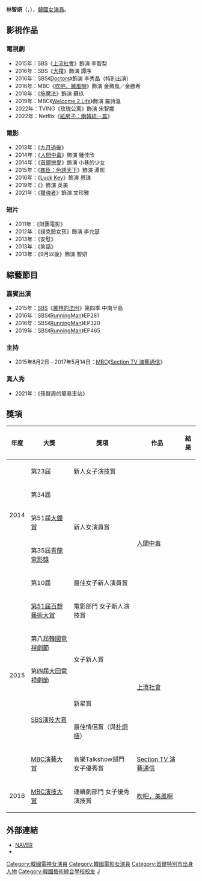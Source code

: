 {{藝人
|姓名 = 林智妍
|類型 = 女演員
|圖片 = Im Ji-yeon in 2014.jpg
|圖片尺寸 = 
|圖片簡介 = 
|本名 = 
|外文名 = 임지연
|外文 = ko
|羅馬拼音 = Lim Ji Yeon
|英文名 =
|暱稱 =
|其他藝名 = 
|國籍 = {{KOR}}
|出生日期 = {{birth_date_and_age|1990|6|23}}
|出生地點 = {{nowrap|{{KOR}}[[首爾特別市|首爾特別市]][[城東區_(首爾)|城東區]]}}
|宗教信仰 = 
|語言 = [[韓語|韓語]]
|職業 = [[演員|演員]]
|教育程度 = [[韓國藝術綜合大學|韓國藝術綜合大學]]戲劇系
|出道作品 = 
|出道日期 = 2014年
|代表作品 = 《[[人間中毒|人間中毒]]》<br/>《[[上流社會_(電視劇)|上流社會]]》
|活躍年代 =
|唱片公司 = 
|經紀公司 = [[Artist_Company|Artist Company]]
|相關團體 = 
|網站 = 
}}

'''林智妍'''（{{lang-ko|'''임지연'''}}，{{bd|1990年|6月23日}}），[[韓國|韓國]][[女演員|女演員]]。

== 影視作品 ==
=== 電視劇 ===
*2015年：SBS《[[上流社會_(電視劇)|上流社會]]》飾演 李智梨
*2016年：SBS《[[大撲|大撲]]》飾演 譚序
*2016年：SBS《[[Doctors|Doctors]]》飾演 李秀晶（特別出演）
*2016年：MBC《[[吹吧，微風啊|吹吧，微風啊]]》飾演 金微風／金勝希
*2018年：《施魔法》飾演 蘇玖
*2019年：MBC《[[Welcome_2_Life|Welcome 2 Life]]》飾演 羅詩溫
*2022年：TVING《玫瑰公寓》飾演 宋智娜
*2022年：Netflix《[[紙房子：兩韓統一篇|紙房子：兩韓統一篇]]》

=== 電影 ===
*2013年：《[[九月過後|九月過後]]》
*2014年：《[[人間中毒|人間中毒]]》飾演 鍾佳欣
*2014年：《[[首爾戀愛|首爾戀愛]]》飾演 小巷的少女
*2015年：《[[姦臣_(韓國電影)|姦臣：色誘天下]]》飾演 潭熙
*2016年：《[[Luck_Key|Luck Key]]》飾演 恩珠
*2019年：《{{link-ko|老千：獨眼傑克|타짜: 원 아이드 잭}}》飾演 英美
*2021年：《[[獵魂者|獵魂者]]》飾演 文珍雅

=== 短片 ===
*2011年：《財團電影》
*2012年：《撲克臉女孩》飾演 李允瑟
*2013年：《安慰》
*2013年：《笑話》
*2013年：《9月以後》飾演 智妍

== 綜藝節目 ==
=== 嘉賓出演 ===
*2015年：[[SBS株式會社|SBS]]《[[叢林的法則|叢林的法則]]》第四季 中南半島
*2016年：SBS《[[RunningMan|RunningMan]]》EP281
*2016年：SBS《[[RunningMan|RunningMan]]》EP320
*2019年：SBS《[[RunningMan|RunningMan]]》EP465

=== 主持 ===
*2015年8月2日－2017年5月14日：[[文化廣播_(韓國)|MBC]]《[[Section_TV_演藝通信|Section TV 演藝通信]]》

=== 真人秀 ===
*2021年：《孫賢周的簡易車站》

== 獎項 ==
{| class="wikitable"
|-
! 年度
! 大獎
! 獎項
! 作品
! 結果
|-
| rowspan="4" | 2014
| 第23屆{{link-ko|釜日映畫賞|부일영화상}}
| 新人女子演技賞
| rowspan="6" | [[人間中毒|人間中毒]]
| {{won}}
|-
| 第34屆{{link-ko|韓國電影評論家協會賞|한국영화평론가협회상}}
| rowspan=3|新人女演員賞
| {{won}}
|-
| 第51屆[[大鐘獎|大鐘賞]]
| {{won}}
|-
| 第35屆[[青龍電影獎|青龍電影獎]]
| {{nom}}
|-
| rowspan="7" | 2015
| 第10屆{{link-en|Max Movie最佳電影獎|맥스무비 최고의 영화상}}
| 最佳女子新人演員賞
| {{nom}}
|-
| [[第51屆百想藝術大賞|第51屆百想藝術大賞]]
| 電影部門 女子新人演技賞
| {{nom}}
|-
| 第八屆[[韓國電視劇節|韓國電視劇節]]
| rowspan="2" | 女子新人賞
| rowspan="4" | [[上流社會_(電視劇)|上流社會]]
| {{won}}
|-
| 第四屆[[大田電視劇節|大田電視劇節]]
| {{won}}
|-
|rowspan=2| [[2015_SBS演技大賞|SBS演技大賞]]
| 新星賞
| {{won}}
|-
| 最佳情侶賞（與[[朴炯植|朴炯植]]）
| {{nom}}
|-
| [[MBC演藝大賞|MBC演藝大賞]]
| 音樂Talkshow部門 女子優秀賞
| [[Section_TV_演藝通信|Section TV 演藝通信]]
| {{won}}
|-
| 2016
| [[2016_MBC演技大賞|MBC演技大賞]]
| 連續劇部門 女子優秀演技賞
| [[吹吧，美風啊|吹吧，美風啊]]
| {{won}}
|}

== 外部連結 ==
*[http://search.naver.com/search.naver?sm=tab_hty.top&where=nexearch&ie=utf8&query=%EC%9E%84%EC%A7%80%EC%97%B0&x=23&y=16 NAVER] {{Wayback|url=http://search.naver.com/search.naver?sm=tab_hty.top&where=nexearch&ie=utf8&query=%EC%9E%84%EC%A7%80%EC%97%B0&x=23&y=16 |date=20200412204054 }}{{ko}}
*{{Instagram|limjjy2}}{{ko}}

{{Sim Entertainment}}
{{大鐘獎最佳女新人}}
{{釜日電影獎女子新人演技獎}}
{{韓國電影評論家協會獎女子新人獎}}
{{韓國電視劇獎女子新人賞}}

{{DEFAULTSORT: Lim Ji Yeon}}
[[Category:韓國電視女演員|Category:韓國電視女演員]]
[[Category:韓國電影女演員|Category:韓國電影女演員]]
[[Category:首爾特別市出身人物|Category:首爾特別市出身人物]]
[[Category:韓國藝術綜合學校校友|Category:韓國藝術綜合學校校友]]
[[Category:林姓|J]]